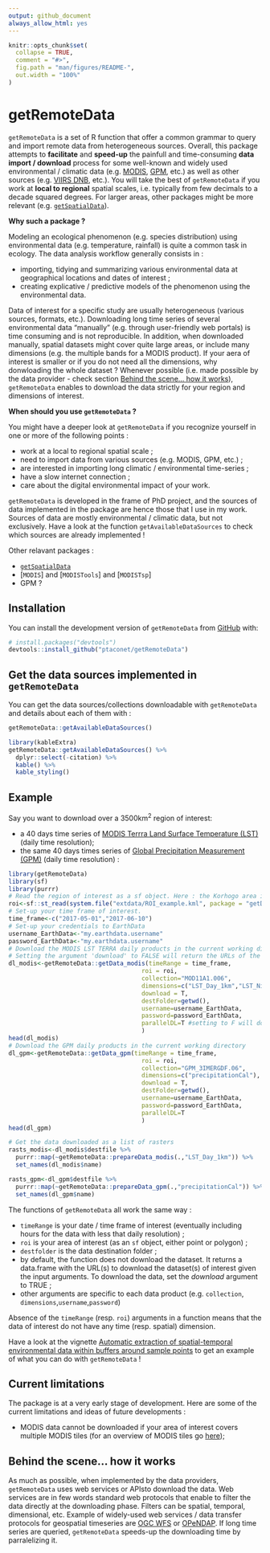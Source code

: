```yaml
---
output: github_document
always_allow_html: yes
---
```


<!-- README.md is generated from README.Rmd. Please edit that file -->

```r
knitr::opts_chunk$set(
  collapse = TRUE,
  comment = "#>",
  fig.path = "man/figures/README-",
  out.width = "100%"
)
```

# getRemoteData

<!-- badges: start -->
<!-- badges: end -->

`getRemoteData` is a set of R function that offer a common grammar to query and import remote data from heterogeneous sources. Overall, this package attempts to **facilitate** and **speed-up** the painfull and time-consuming **data import / download** process for some well-known and widely used environmental / climatic data (e.g. [MODIS](https://modis.gsfc.nasa.gov/), [GPM](https://www.nasa.gov/mission_pages/GPM/main/index.html), etc.) as well as other sources (e.g. [VIIRS DNB](https://ngdc.noaa.gov/eog/viirs/download_dnb_composites.html), etc.). You will take the best of `getRemoteData` if you work at **local to regional** spatial scales, i.e. typically from few decimals to a decade squared degrees. For larger areas, other packages might be more relevant (e.g. [`getSpatialData`](http://jxsw.de/getSpatialData/)).

**Why such a package ?**  

Modeling an ecological phenomenon (e.g. species distribution) using environmental data (e.g. temperature, rainfall) is quite a common task in ecology. The data analysis workflow generally consists in : 

- importing, tidying and summarizing various environmental data at geographical locations and dates of interest ;
- creating explicative / predictive models of the phenomenon using the environmental data.

Data of interest for a specific study are usually heterogeneous (various sources, formats, etc.). Downloading long time series of several environmental data "manually" (e.g. through user-friendly web portals) is time consuming and is not reproducible. In addition, when downloaded manually, spatial datasets might cover quite large areas, or include many dimensions (e.g. the multiple bands for a MODIS product). If your aera of interest is smaller or if you do not need all the dimensions, why donwloading the whole dataset ? Whenever possible (i.e. made possible by the data provider - check section [Behind the scene... how it  works](# Behind the scene... how it  works)), `getRemoteData` enables to download the data strictly for your region and dimensions of interest.

**When should you use `getRemoteData` ?**

You might have a deeper look at `getRemoteData` if you recognize yourself in one or more of the following points :

- work at a local to regional spatial scale ; 
- need to import data from various sources (e.g. MODIS, GPM, etc.) ;
- are interested in importing long climatic / environmental time-series ; 
- have a slow internet connection ; 
- care about the digital environmental impact of your work.


`getRemoteData` is developed in the frame of PhD project, and the sources of data implemented in the package are hence those that I use in my work. Sources of data are mostly environmental / climatic data, but not exclusively. Have a look at the function `getAvailableDataSources` to check which sources are already implemented ! 

Other relavant packages : 

- [`getSpatialData`](http://jxsw.de/getSpatialData/)
- [`MODIS`] and [`MODISTools`] and [`MODISTsp`]
- GPM ?


## Installation

You can install the development version of `getRemoteData` from [GitHub](https://github.com/) with: 

``` r
# install.packages("devtools")
devtools::install_github("ptaconet/getRemoteData")
```

## Get the data sources implemented in `getRemoteData`

You can get the data sources/collections downloadable with `getRemoteData` and details about each of them with : 

```r
getRemoteData::getAvailableDataSources()
```
```r
library(kableExtra)
getRemoteData::getAvailableDataSources() %>%
  dplyr::select(-citation) %>%
  kable() %>%
  kable_styling()
```

## Example

Say you want to download  over a 3500km^2^ region of interest:

- a 40 days time series of [MODIS Terrra Land Surface Temperature (LST)](https://dx.doi.org/10.5067/MODIS/MOD11A1.006) (daily time resolution);
- the same 40 days times series of [Global Precipitation Measurement (GPM)](https://doi.org/10.5067/GPM/IMERGDF/DAY/06) (daily time resolution) :

```r
library(getRemoteData)
library(sf)
library(purrr)
# Read the region of interest as a sf object. Here : the Korhogo area in Côte D'Ivoire
roi<-sf::st_read(system.file("extdata/ROI_example.kml", package = "getData"),quiet=T)
# Set-up your time frame of interest. 
time_frame<-c("2017-05-01","2017-06-10")
# Set-up your credentials to EarthData
username_EarthData<-"my.earthdata.username"
password_EarthData<-"my.earthdata.username"
# Download the MODIS LST TERRA daily products in the current working directory
# Setting the argument 'download' to FALSE will return the URLs of the products, without downloading them 
dl_modis<-getRemoteData::getData_modis(timeRange = time_frame,
                                     roi = roi,
                                     collection="MOD11A1.006",
                                     dimensions=c("LST_Day_1km","LST_Night_1km"),
                                     download = T,
                                     destFolder=getwd(),
                                     username=username_EarthData,
                                     password=password_EarthData,
                                     parallelDL=T #setting to F will download the data linearly
                                     )
head(dl_modis)
# Download the GPM daily products in the current working directory
dl_gpm<-getRemoteData::getData_gpm(timeRange = time_frame,
                                     roi = roi,
                                     collection="GPM_3IMERGDF.06",
                                     dimensions=c("precipitationCal"),
                                     download = T,
                                     destFolder=getwd(),
                                     username=username_EarthData,
                                     password=password_EarthData,
                                     parallelDL=T
                                     )
head(dl_gpm)

# Get the data downloaded as a list of rasters
rasts_modis<-dl_modis$destfile %>%
  purrr::map(~getRemoteData::prepareData_modis(.,"LST_Day_1km")) %>%
  set_names(dl_modis$name)

rasts_gpm<-dl_gpm$destfile %>%
  purrr::map(~getRemoteData::prepareData_gpm(.,"precipitationCal")) %>%
  set_names(dl_gpm$name)
```

The functions of `getRemoteData` all work the same way : 

- `timeRange` is your date / time frame of interest (eventually including hours for the data with less that daily resolution) ;
- `roi` is your area of interest (as an `sf` object, either point or polygon) ;
- `destfolder` is the data destination folder ;
- by default, the function does not download the dataset. It returns a data.frame with the URL(s) to download the dataset(s) of interest given the input arguments. To download the data, set the *download* argument to TRUE ;
- other arguments are specific to each data product (e.g. `collection`, `dimensions`,`username`,`password`)

Absence of the `timeRange` (resp. `roi`) arguments in a function means that the data of interest do not have any time (resp. spatial) dimension.

Have a look at the vignette [Automatic extraction of spatial-temporal environmental data within buffers around sample points](https://ptaconet.github.io/malamodpkg/articles/import_tidy_transform_envdata.html) to get an example of what you can do with `getRemoteData` !

## Current limitations

The package is at a very early stage of development. Here are some of the current limitations and ideas of future developments : 

- MODIS data cannot be downloaded if your area of interest covers multiple MODIS tiles (for an overview of MODIS tiles go [here](https://modis.ornl.gov/files/modis_sin.kmz));

## Behind the scene... how it  works

As much as possible, when implemented by the data providers, `getRemoteData` uses web services or APIsto download the data. Web services are in few words standard web protocols that enable to filter the data directly at the downloading phase. Filters can be spatial, temporal, dimensional, etc. Example of widely-used web services / data transfer protocols for geospatial timeseries are [OGC WFS](https://en.wikipedia.org/wiki/Web_Feature_Service) or [OPeNDAP](https://en.wikipedia.org/wiki/OPeNDAP). 
If long time series are queried, `getRemoteData` speeds-up the downloading time by parralelizing it.
